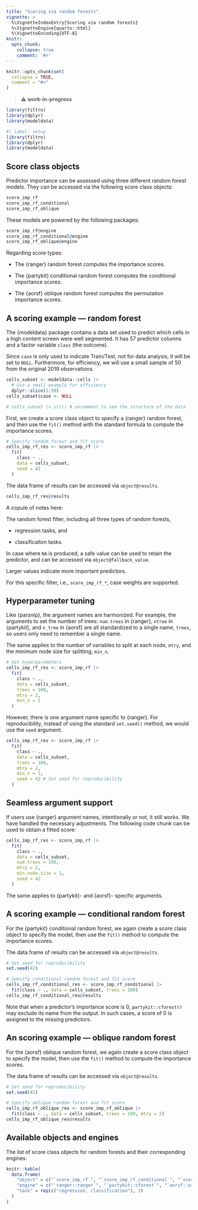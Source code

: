 ```yaml
---
title: "Scoring via random forests"
vignette: >
  %\VignetteIndexEntry{Scoring via random forests}
  %\VignetteEngine{quarto::html}
  %\VignetteEncoding{UTF-8}
knitr:
  opts_chunk:
    collapse: true
    comment: '#>'
---
```


```r
knitr::opts_chunk$set(
  collapse = TRUE,
  comment = "#>"
)
```

> ⚠️ **work-in-progress**

```r
library(filtro)
library(dplyr)
library(modeldata)
```

```r
#| label: setup
library(filtro)
library(dplyr)
library(modeldata)
```

## Score class objects

Predictor importance can be assessed using three different random forest models. They can be accessed via the following score class objects:

```r
score_imp_rf
score_imp_rf_conditional
score_imp_rf_oblique
```

These models are powered by the following packages:

```r
score_imp_rf@engine
score_imp_rf_conditional@engine
score_imp_rf_oblique@engine
```

Regarding score types:

- The {ranger} random forest computes the importance scores.

- The {partykit} conditional random forest computes the conditional importance scores.

- The {aorsf} oblique random forest computes the permutation importance scores.

## A scoring example — random forest 

The {modeldata} package contains a data set used to predict which cells in a high content screen were well segmented. It has 57 predictor columns and a factor variable `class` (the outcome). 

Since `case` is only used to indicate Train/Test, not for data analysis, it will be set to `NULL`. Furthermore, for efficiency, we will use a small sample of 50 from the original 2019 observations.

```r
cells_subset <- modeldata::cells |> 
  # Use a small example for efficiency
  dplyr::slice(1:50)
cells_subset$case <- NULL

# cells_subset |> str() # uncomment to see the structure of the data
```

First, we create a score class object to specify a {ranger} random forest, and then use the `fit()` method with the standard formula to compute the importance scores.

```r
# Specify random forest and fit score
cells_imp_rf_res <- score_imp_rf |>
  fit(
    class ~ .,
    data = cells_subset, 
    seed = 42 
  )
```

The data frame of results can be accessed via `object@results`. 

```r
cells_imp_rf_res@results
```

A copule of notes here: 

The random forest filter, including all three types of random forests, 

- regression tasks, and

- classificaiton tasks.

In case where `NA` is produced, a safe value can be used to retain the predictor, and can be accessed via `object@fallback_value`. 

Larger values indicate more important predictors. 

For this specific filter, i.e., `score_imp_rf_*`, case weights are supported. 

## Hyperparameter tuning

Like {parsnip}, the argument names are harmonized. For example, the arguments to set the number of trees: `num.trees` in {ranger}, `ntree` in {partykit}, and `n_tree` in {aorsf} are all standardized to a single name, `trees`, so users only need to remember a single name. 

The same applies to the number of variables to split at each node, `mtry`, and the minimum node size for splitting, `min_n`.

```r
# Set hyperparameters
cells_imp_rf_res <- score_imp_rf |>
  fit(
    class ~ .,
    data = cells_subset,     
    trees = 100, 
    mtry = 2,
    min_n = 1
  )
```

However, there is one argument name specific to {ranger}. For reproducibility, instead of using the standard `set.seed()` method, we would use the `seed` argument.

```r
cells_imp_rf_res <- score_imp_rf |>
  fit(
    class ~ .,
    data = cells_subset,     
    trees = 100,
    mtry = 2,
    min_n = 1, 
    seed = 42 # Set seed for reproducibility
  )
```

## Seamless argument support

If users use {ranger} argument names, intentionally or not, it still works. We have handled the necessary adjustments. The following code chunk can be used to obtain a fitted score: 

```r
cells_imp_rf_res <- score_imp_rf |>
  fit(
    class ~ .,
    data = cells_subset,     
    num.trees = 100,
    mtry = 2,
    min.node.size = 1, 
    seed = 42 
  )
```

The same applies to {partykit}- and {aorsf}- specific arguments. 

## A scoring example — conditional random forest 

For the {partykit} conditional random forest, we again create a score class object to specify the model, then use the `fit()` method to compute the importance scores.

The data frame of results can be accessed via `object@results`. 

```r
# Set seed for reproducibility
set.seed(42)

# Specify conditional random forest and fit score
cells_imp_rf_conditional_res <- score_imp_rf_conditional |>
  fit(class ~ ., data = cells_subset, trees = 100)
cells_imp_rf_conditional_res@results
```

Note that when a predictor’s importance score is 0, `partykit::cforest()` may exclude its name from the output. In such cases, a score of 0 is assigned to the missing predictors.

## An scoring example — oblique random forest 

For the {aorsf} oblique random forest, we again create a score class object to specify the model, then use the `fit()` method to compute the importance scores.

The data frame of results can be accessed via `object@results`. 

```r
# Set seed for reproducibility
set.seed(42)

# Specify oblique random forest and fit score
cells_imp_rf_oblique_res <- score_imp_rf_oblique |>
  fit(class ~ ., data = cells_subset, trees = 100, mtry = 2)
cells_imp_rf_oblique_res@results
```

## Available objects and engines

The list of score class objects for random forests and their corresponding engines:

```r
knitr::kable(
  data.frame(
    "object" = c("`score_imp_rf`", "`score_imp_rf_conditional`", "`score_imp_rf_oblique`"),
    "engine" = c("`ranger::ranger`", "`partykit::cforest`", "`aorsf::orsf`"),
    "task" = rep(c("regression, classification"), 3)
  )
)

```

